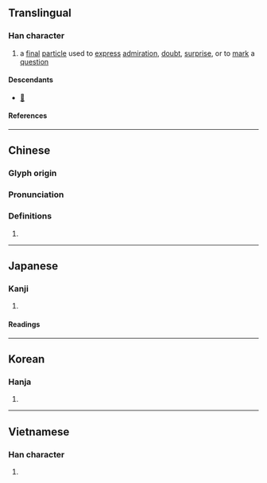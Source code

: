 {{also|欤}}
{{character info/new}}
==Translingual==

===Han character===
{{Han char|rn=76|rad=欠|as=14|sn=18|four=77882|canj=HCNO|ids=⿰與欠}}

# a [[final]] [[particle]] used to [[express]] [[admiration]], [[doubt]], [[surprise]], or to [[mark]] a [[question]]

====Descendants====
* [[𛀝]]

====References====
{{Han ref|kx=0573.010|dkj=16226|hdz=32152.100|uh=6B5F}}

----

==Chinese==
{{zh-forms|s=欤}}

===Glyph origin===
{{Han etym}}

===Pronunciation===
{{zh-pron
|m=yú
|c=jyu4
|mn=û
|mc=y
|oc=y
|ma=
|cat=part
}}

===Definitions===
{{zh-hanzi}}

# {{n-g|used for expressing an exclamatory, doubtful or questioning tone}}

----

==Japanese==
{{ja-kanji forms|欤|歟}}

===Kanji===
{{ja-kanji|grade=|rs=欠14|shin=欤}}

# {{defn|lang=ja|sort=欠14}}

====Readings====
{{ja-readings
|goon=よ
|kanon=よ
|kun=か-, や-
}}

----

==Korean==

===Hanja===
{{ko-hanja|여}}

# {{defn|lang=ko|sort=欠14}}

----

==Vietnamese==

===Han character===
{{vi-readings|rs=欠14|reading=ru}}

# {{defn|lang=vi|sort=欠14}}